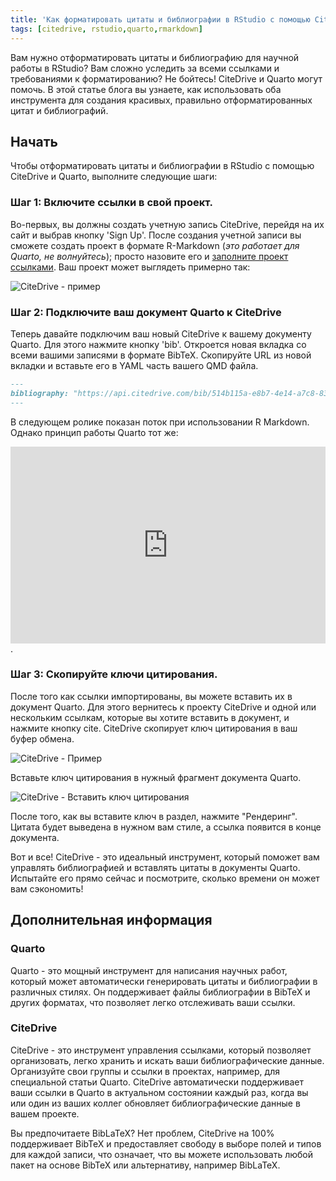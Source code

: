 ```yaml
---
title: 'Как форматировать цитаты и библиографии в RStudio с помощью CiteDrive и Quarto'
tags: [citedrive, rstudio,quarto,rmarkdown]
---
```




Вам нужно отформатировать цитаты и библиографию для научной работы в RStudio? Вам сложно уследить за всеми ссылками и требованиями к форматированию? Не бойтесь! CiteDrive и Quarto могут помочь. В этой статье блога вы узнаете, как использовать оба инструмента для создания красивых, правильно отформатированных цитат и библиографий.

<CiteDrive /> 

## Начать

Чтобы отформатировать цитаты и библиографии в RStudio с помощью CiteDrive и Quarto, выполните следующие шаги:


### Шаг 1: Включите ссылки в свой проект.

Во-первых, вы должны создать учетную запись CiteDrive, перейдя на их сайт и выбрав кнопку 'Sign Up'. После создания учетной записи вы сможете создать проект в формате R-Markdown (*это работает для Quarto, не волнуйтесь*); просто назовите его и [заполните проект ссылками](https://citedrive.medium.com/adding-bibliographic-references-to-rstudio-using-citedrive-create-citations-in-r-markdown-or-9b1e1ab59cf6). Ваш проект может выглядеть примерно так:

![CiteDrive - пример](@assets/images/tutorial/citedrive_project_example.png)

### Шаг 2: Подключите ваш документ Quarto к CiteDrive

Теперь давайте подключим ваш новый CiteDrive к вашему документу Quarto. Для этого нажмите кнопку 'bib'. Откроется новая вкладка со всеми вашими записями в формате BibTeX. Скопируйте URL из новой вкладки и вставьте его в YAML часть вашего QMD файла.


````md
---
bibliography: "https://api.citedrive.com/bib/514b115a-e8b7-4e14-a7c8-83e88337ad12/references.bib?x=eyJpZCI6ICI1MTRiFTE1YS1lOGI3LTRlMTQtYTdjOC04M2U4ODMzN2FkMTIiLCAidXNlciI6ICI5NzgiLCAic2lnbmF0dXJlIjogIjBkZDgzNGM1NDg2YzE2MTRhYTUzZDAyNmI1YjFhZjgxNTg3ODc4NDQ3Yzk1ODQ1ZWI2ZTA5UTQ5YTFlNDdlMGIifQ==.bib"
---
````

В следующем ролике показан поток при использовании R Markdown. Однако принцип работы Quarto тот же:

<iframe width="100%" height="315" src="https://www.youtube.com/embed/7ON96F0GD-Y" title="YouTube video player" frameborder="0" allow="accelerometer; autoplay; clipboard-write; encrypted-media; gyroscope; picture-in-picture" allowfullscreen></iframe>.

### Шаг 3: Скопируйте ключи цитирования.

После того как ссылки импортированы, вы можете вставить их в документ Quarto. Для этого вернитесь к проекту CiteDrive и одной или нескольким ссылкам, которые вы хотите вставить в документ, и нажмите кнопку cite. CiteDrive скопирует ключ цитирования в ваш буфер обмена.

![CiteDrive - Пример](@assets/images/tutorial/citedrive_copy_citation.gif)

Вставьте ключ цитирования в нужный фрагмент документа Quarto.

![CiteDrive - Вставить ключ цитирования](@assets/images/tutorial/citedrive_paste_citation_rstudio.gif)


После того, как вы вставите ключ в раздел, нажмите "Рендеринг". Цитата будет выведена в нужном вам стиле, а ссылка появится в конце документа.

Вот и все! CiteDrive - это идеальный инструмент, который поможет вам управлять библиографией и вставлять цитаты в документы Quarto. Испытайте его прямо сейчас и посмотрите, сколько времени он может вам сэкономить!

## Дополнительная информация

### Quarto
Quarto - это мощный инструмент для написания научных работ, который может автоматически генерировать цитаты и библиографии в различных стилях. Он поддерживает файлы библиографии в BibTeX и других форматах, что позволяет легко отслеживать ваши ссылки.


### CiteDrive
CiteDrive - это инструмент управления ссылками, который позволяет организовать, легко хранить и искать ваши библиографические данные. Организуйте свои группы и ссылки в проектах, например, для специальной статьи Quarto. CiteDrive автоматически поддерживает ваши ссылки в Quarto в актуальном состоянии каждый раз, когда вы или один из ваших коллег обновляет библиографические данные в вашем проекте.

Вы предпочитаете BibLaTeX? Нет проблем, CiteDrive на 100% поддерживает BibTeX и предоставляет свободу в выборе полей и типов для каждой записи, что означает, что вы можете использовать любой пакет на основе BibTeX или альтернативу, например BibLaTeX.